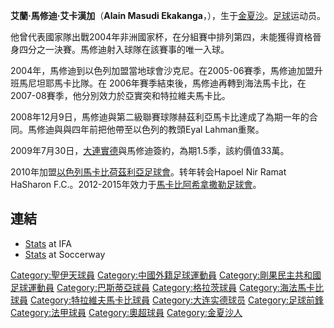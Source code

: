 {{Link style|time=2015-12-13T15:11:05+00:00}}
{{Football player infobox 
| playername = 馬修迪
| image = [[Image:Alain_Masudi.JPG|150px]]
| fullname = Alain Masudi Ekakanga
| nickname = 
| dateofbirth = {{Birth date and age|1978|02|12}}
| cityofbirth =  [[金夏沙|金夏沙]]
| countryofbirth = [[剛果民主共和国|剛果民主共和国]]
| height = 
| currentclub  =  [[大連實德|大連實德]]
| clubnumber = 4
| position = [[前鋒_(足球)|前鋒]]、[[中場|中場]]
| youthyears =  
| youthclubs = 
| years = 1997<br/>1997-99<br/>1999-00<br/>2000-01<br/>2001-03<br/>2003-04<br/>2004-05<br/>2005-06<br/>2006-07<br/>2007<br/>2008<br>2008-09<br>2009-
| clubs = [[巴斯蒂亞|巴斯蒂亞]]<br/>[[:en:Nîmes_Olympique|尼美]]<br/>[[聖伊天|聖伊天]]<br/>[[:en:Lausanne_Sports|洛桑體育]]<br/>[[格拉茲風暴|格拉茲風暴]]<br/>[[:en:Al-Ittihad_(Tripoli)|伊蒂哈德]]<br/>[[:en:Bnei_Sakhnin_F.C.|沙克尼]]<br/>[[:en:Maccabi_Netanya_F.C.|尼坦耶馬卡比]]<br/>[[海法馬卡比|海法馬卡比]]<br/>[[:en:F.C._Ashdod|亞實突]]<br/>[[特拉維夫馬卡比|特拉維夫馬卡比]]<br>[[:en:Maccabi_Herzliya|赫茲利亞馬卡比]]<br>[[大連實德|大連實德]]
| caps(goals) = 1 (0)<br/>39 (3)<br/>8 (1)<br/>14 (1)<br/>48 (10)<br/>24 (8)<br/>26 (5)<br/>30 (9)<br/>24 (5)<br/>14 (1)<br/>14 (6)<br>30 (8)<br>11 (1)
| nationalyears = 1998-06
| nationalteam =  [[剛果民主共和國國家足球隊|剛果民主]]
| nationalcaps(goals) = 12 (2)
| pcupdate = 23 May 2007
| ntupdate = 22 May 2007
}}

'''艾蘭·馬修迪·艾卡漢加'''（'''Alain Masudi Ekakanga'''，{{bd|1978年|2月12日|catidx=Alain Masudi Ekakanga}}），生于[[金夏沙|金夏沙]]。[[足球|足球]]运动员。

他曾代表國家隊出戰2004年非洲國家杯，在分組賽中排列第四，未能獲得資格晉身四分之一決賽。馬修迪射入球隊在該賽事的唯一入球。

2004年，馬修迪到以色列加盟當地球會沙克尼。在2005-06賽季，馬修迪加盟升班馬尼坦耶馬卡比隊。在 2006年賽季結束後，馬修迪再轉到海法馬卡比，在2007-08賽季，他分別效力於亞實突和特拉維夫馬卡比。

2008年12月9日，馬修迪與第二級聯賽球隊赫茲利亞馬卡比達成了為期一年的合同。馬修迪與與四年前把他帶至以色列的教頭Eyal Lahman重聚。

2009年7月30日，[[大連實德|大連實德]]與馬修迪簽約，為期1.5季，該約價值33萬。

2010年加盟[[以色列|以色列]][[馬卡比荷茲利亞足球會|馬卡比荷茲利亞足球會]]。转年转会Hapoel Nir Ramat HaSharon F.C.。2012-2015年效力于[[馬卡比阿希拿撒勒足球會|馬卡比阿希拿撒勒足球會]]。

==連結==
*[http://eng.football.org.il/Leagues/Pages/PlayerDetails.aspx?PLAYER_ID=55384 Stats]{{Dead link|date=2018年6月 |bot=InternetArchiveBot |fix-attempted=no }} at IFA
*[http://www.soccerway.com/players/alain-ekakanga-masudi/87557/ Stats] at Soccerway

{{DEFAULTSORT:Masudi, Alain}}
[[Category:聖伊天球員|Category:聖伊天球員]]
[[Category:中國外籍足球運動員|Category:中國外籍足球運動員]]
[[Category:剛果民主共和國足球運動員|Category:剛果民主共和國足球運動員]]
[[Category:巴斯蒂亞球員|Category:巴斯蒂亞球員]]
[[Category:格拉茨球員|Category:格拉茨球員]]
[[Category:海法馬卡比球員|Category:海法馬卡比球員]]
[[Category:特拉維夫馬卡比球員|Category:特拉維夫馬卡比球員]]
[[Category:大连实德球员|Category:大连实德球员]]
[[Category:足球前鋒|Category:足球前鋒]]
[[Category:法甲球員|Category:法甲球員]]
[[Category:奧超球員|Category:奧超球員]]
[[Category:金夏沙人|Category:金夏沙人]]